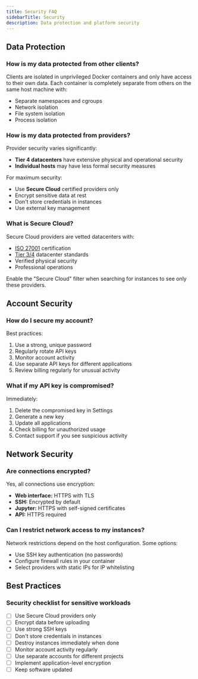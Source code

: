 ```yaml
---
title: Security FAQ
sidebarTitle: Security
description: Data protection and platform security
---
```


## Data Protection

### How is my data protected from other clients?

Clients are isolated in unprivileged Docker containers and only have access to their own data. Each container is completely separate from others on the same host machine with:
- Separate namespaces and cgroups
- Network isolation
- File system isolation
- Process isolation

### How is my data protected from providers?

Provider security varies significantly:
- **Tier 4 datacenters** have extensive physical and operational security
- **Individual hosts** may have less formal security measures

For maximum security:
- Use **Secure Cloud** certified providers only
- Encrypt sensitive data at rest
- Don't store credentials in instances
- Use external key management

### What is Secure Cloud?

Secure Cloud providers are vetted datacenters with:
- [ISO 27001](https://www.iso.org/standard/27001) certification
- [Tier 3/4](https://uptimeinstitute.com/tiers) datacenter standards
- Verified physical security
- Professional operations

Enable the "Secure Cloud" filter when searching for instances to see only these providers.

## Account Security

### How do I secure my account?

Best practices:
1. Use a strong, unique password
2. Regularly rotate API keys
3. Monitor account activity
4. Use separate API keys for different applications
5. Review billing regularly for unusual activity

### What if my API key is compromised?

Immediately:
1. Delete the compromised key in Settings
2. Generate a new key
3. Update all applications
4. Check billing for unauthorized usage
5. Contact support if you see suspicious activity

## Network Security

### Are connections encrypted?

Yes, all connections use encryption:
- **Web interface:** HTTPS with TLS
- **SSH:** Encrypted by default
- **Jupyter:** HTTPS with self-signed certificates
- **API:** HTTPS required

### Can I restrict network access to my instances?

Network restrictions depend on the host configuration. Some options:
- Use SSH key authentication (no passwords)
- Configure firewall rules in your container
- Select providers with static IPs for IP whitelisting

## Best Practices

### Security checklist for sensitive workloads

- [ ] Use Secure Cloud providers only
- [ ] Encrypt data before uploading
- [ ] Use strong SSH keys
- [ ] Don't store credentials in instances
- [ ] Destroy instances immediately when done
- [ ] Monitor account activity regularly
- [ ] Use separate accounts for different projects
- [ ] Implement application-level encryption
- [ ] Keep software updated